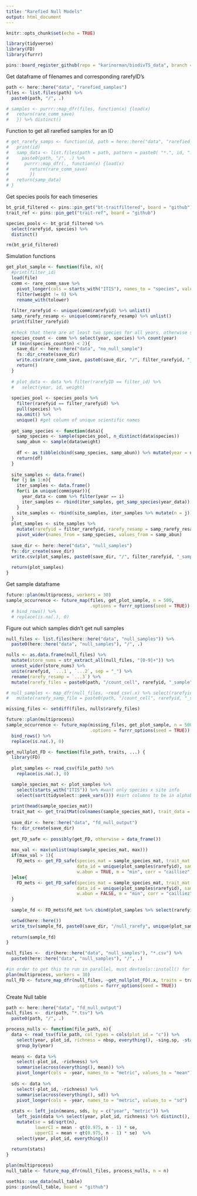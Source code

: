 ```yaml
---
title: "Rarefied Null Models"
output: html_document
---
```


```r
knitr::opts_chunk$set(echo = TRUE)
```

```r
library(tidyverse)
library(FD)
library(furrr)

pins::board_register_github(repo = "karinorman/biodivTS_data", branch = "master")
```

Get dataframe of filenames and corresponding rarefyID's
```r
path <- here::here("data", "rarefied_samples")
files <- list.files(path) %>%
  paste0(path, "/", .)

# samples <- purrr::map_dfr(files, function(x) {load(x)
#   return(rare_comm_save)
# 	}) %>% distinct()
```

Function to get all rarefied samples for an ID
```r
# get_rarefy_samps <- function(id, path = here::here("data", "rarefied_samples")){
#   print(id)
#   samp_data <- list.files(path = path, pattern = paste0( "*.", id, ".*")) %>% 
#     paste0(path, "/", .) %>%
#      purrr::map_dfr(., function(x) {load(x)
#        return(rare_comm_save)
#        }) 
#   return(samp_data)
# }
```
Get species pools for each timeseries
```r
bt_grid_filtered <- pins::pin_get("bt-traitfiltered", board = "github")
trait_ref <- pins::pin_get("trait-ref", board = "github")

species_pools <- bt_grid_filtered %>%
  select(rarefyid, species) %>% 
  distinct()

rm(bt_grid_filtered)
```

Simulation functions
```r
get_plot_sample <- function(file, n){
  #print(filter_id)
  load(file)
  comm <- rare_comm_save %>%
    pivot_longer(cols = starts_with("ITIS"), names_to = "species", values_to = "weight") %>%
    filter(weight != 0) %>%
    rename_with(tolower)
  
  filter_rarefyid <- unique(comm$rarefyid) %>% unlist()
  samp_rarefy_resamp <- unique(comm$rarefy_resamp) %>% unlist()
  print(filter_rarefyid)
  
  #check that there are at least two species for all years, otherwise stop sampling
  species_count <- comm %>% select(year, species) %>% count(year)
  if (min(species_count$n) < 2){
    save_dir <- here::here("data", "no_null_sample")
    fs::dir_create(save_dir)
    write.csv(rare_comm_save, paste0(save_dir, "/", filter_rarefyid, "_samp", samp_rarefy_resamp, ".csv"))
    return()
  }
  
  # plot_data <- data %>% filter(rarefyID == filter_id) %>%
  #   select(year, id, weight)
  
  species_pool <- species_pools %>%
    filter(rarefyid == filter_rarefyid) %>%
    pull(species) %>%
    na.omit() %>%
    unique() #get column of unique scientific names
  
  get_samp_species <- function(data){
    samp_species <- sample(species_pool, n_distinct(data$species))
    samp_abun <- sample(data$weight)
      
    df <- as_tibble(cbind(samp_species, samp_abun)) %>% mutate(year = unique(data$year))
    return(df)
  }
  
  site_samples <- data.frame()
  for (j in 1:n){
    iter_samples <- data.frame()
    for(i in unique(comm$year)){
      year_data <- comm %>% filter(year == i)
      iter_samples <- rbind(iter_samples, get_samp_species(year_data))
    }
    site_samples <- rbind(site_samples, iter_samples %>% mutate(n = j))
  }
  plot_samples <- site_samples %>%
    mutate(rarefyid = filter_rarefyid, rarefy_resamp = samp_rarefy_resamp) %>%
    pivot_wider(names_from = samp_species, values_from = samp_abun)
  
  save_dir <- here::here("data", "null_samples")
  fs::dir_create(save_dir)
  write.csv(plot_samples, paste0(save_dir, "/", filter_rarefyid, "_samp", samp_rarefy_resamp, ".csv"))
  
  return(plot_samples)
}
```

Get sample dataframe
```r
future::plan(multiprocess, workers = 30)
sample_occurrence <- future_map(files, get_plot_sample, n = 500, 
                                .options = furrr_options(seed = TRUE)) #%>%
  # bind_rows() %>%
  # replace(is.na(.), 0)
```
Figure out which samples didn't get null samples
```r
null_files <- list.files(here::here("data", "null_samples")) %>%
  paste0(here::here("data", "null_samples"), "/", .)

nulls <- as.data.frame(null_files) %>% 
  mutate(store_nums = str_extract_all(null_files, "[0-9]+")) %>%
  unnest_wider(store_nums) %>%
  unite(rarefyid, `...1`, `...2`, sep = "_") %>% 
  rename(rarefy_resamp = `...3`) %>%
  mutate(rarefy_files = paste0(path, "/count_cell", rarefyid, "_sample", rarefy_resamp, ".rda"))

# null_samples <- map_dfr(null_files, ~read_csv(.x) %>% select(rarefyid, rarefy_resamp) %>% distinct()) %>%
#   mutate(rarefy_samp_file = paste0(path, "/count_cell", rarefyid, "_sample", rarefy_resamp, ".rda")) 

missing_files <- setdiff(files, nulls$rarefy_files)

future::plan(multiprocess)
sample_occurrence <- future_map(missing_files, get_plot_sample, n = 500,
                                .options = furrr_options(seed = TRUE)) %>%
  bind_rows() %>%
  replace(is.na(.), 0)
```

```r
get_nullplot_FD <- function(file_path, traits, ...) {
  library(FD)
  
  plot_samples <- read_csv(file_path) %>% 
    replace(is.na(.), 0)

  sample_species_mat <- plot_samples %>%
    select(starts_with("ITIS")) %>% #want only species x site info
    select(sort(tidyselect::peek_vars())) #sort columns to be in alphabetical order, required for dbFDI()
  
  print(head(sample_species_mat))
  trait_mat <- get_traitMat(colnames(sample_species_mat), trait_data = traits) 
  
  save_dir <- here::here("data", "fd_null_output")
  fs::dir_create(save_dir)
  
  get_FD_safe <- possibly(get_FD, otherwise = data_frame())
  
  max_val <- max(unlist(map(sample_species_mat, max)))
  if(max_val > 1){
    FD_mets <- get_FD_safe(species_mat = sample_species_mat, trait_mat = trait_mat, year_list = plot_samples$year,
                           data_id = unique(plot_samples$rarefyid), samp_id = unique(plot_samples$rarefy_resamp),
                           w.abun = TRUE, m = "min", corr = "cailliez")
  }else{
    FD_mets <- get_FD_safe(species_mat = sample_species_mat, trait_mat = traits, year_list = plot_samples$year,
                           data_id = unique(plot_samples$rarefyid), samp_id = unique(plot_samples$rarefy_resamp),
                           w.abun = FALSE, m = "min", corr = "cailliez")
  }
  
  sample_fd <- FD_mets$fd_met %>% cbind(plot_samples %>% select(rarefyid, rarefy_resamp, n))

  setwd(here::here())
  write_tsv(sample_fd, paste0(save_dir, "/null_rarefy", unique(plot_samples$rarefyid), "samp",  unique(plot_samples$rarefy_resamp), ".tsv"))
  
  return(sample_fd)
}

null_files <-  dir(here::here("data", "null_samples"), "*.csv") %>%
  paste0(here::here("data", "null_samples"), "/", .)

#in order to get this to run in parallel, must devtools::install() for the biodivTS package
plan(multiprocess, workers = 30)
null_FD <- future_map_dfr(null_files, ~get_nullplot_FD(.x, traits = trait_ref),
                           .options = furrr_options(seed = TRUE))
```

Create Null table
```r
path <- here::here("data", "fd_null_output")
null_files <-  dir(path, "*.tsv") %>%
  paste0(path, "/", .)

process_nulls <- function(file_path, n){
  data <- read_tsv(file_path, col_types = cols(plot_id = "c")) %>%
    select(year, plot_id, richness = nbsp, everything(), -sing.sp, -starts_with("CWM"), -n) %>%
    group_by(year)
  
  means <- data %>%
    select(-plot_id, -richness) %>%
    summarise(across(everything(), mean)) %>%
    pivot_longer(cols = -year, names_to = "metric", values_to = "mean")
  
  sds <- data %>%
    select(-plot_id, -richness) %>%
    summarise(across(everything(), sd)) %>%
    pivot_longer(cols = -year, names_to = "metric", values_to = "sd")
  
  stats <- left_join(means, sds, by = c("year", "metric")) %>%
    left_join(data %>% select(year, plot_id, richness) %>% distinct(), by = "year") %>%
    mutate(se = sd/sqrt(n),
           lowerCI = mean - qt(0.975, n - 1) * se, 
           upperCI = mean + qt(0.975, n - 1) * se)  %>%
    select(year, plot_id, everything())
  
  return(stats)
}

plan(multiprocess)
null_table <- future_map_dfr(null_files, process_nulls, n = n)

usethis::use_data(null_table)
pins::pin(null_table, board = "github")
```


